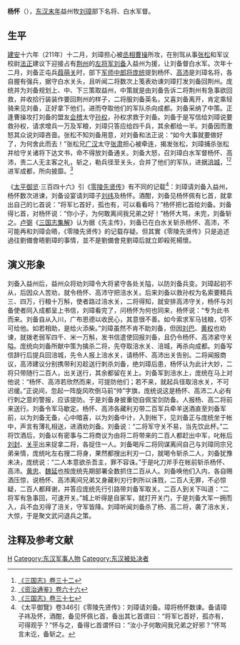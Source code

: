 '''杨怀'''（{{bd|2世纪||212年|catIdx=Y}}），[[东汉末年|东汉末年]]益州牧[[刘璋|刘璋]]部下名将、白水军督。

== 生平 ==
[[建安_(汉朝)|建安]]十六年（211年）十二月，刘璋担心被[[丞相|丞相]][[曹操|曹操]]所攻，在别驾从事[[张松_(东汉)|张松]]和军议校尉[[法正|法正]]建议下迎接占有[[荆州|荆州]]的[[左将军|左将军]][[刘备|刘备]]入益州为援，让刘备督白水军。次年十二月，刘备正屯兵[[葭萌关|葭萌关]]时，部下[[军师中郎将|军师中郎将]][[庞统|庞统]]提到杨怀、[[高沛|高沛]]是刘璋名将，各自握有强兵，据守白水关头，且听闻二将数次上笺表劝谏刘璋打发刘备回荆州。庞统并为刘备规划上、中、下三策取益州，中策就是由刘备告诉二将荆州有急事欲回救，并收拾行装装作要回荆州的样子，二将服刘备英名，又喜刘备离开，肯定乘轻骑来见刘备，正好拿下他们，进而夺取他们的军队杀向成都。刘备采纳了中策。正逢曹操攻打刘备的盟友[[会稽|会稽]]太守[[孙权|孙权]]，孙权求救于刘备。刘备于是写信给刘璋说要救孙权，请求增兵一万及军粮，刘璋只答应给四千兵，其余都给一半。刘备因而激怒其众说刘璋吝啬。张松不知刘备用意，对刘备和法正说：“如今大事就要做好了，为何舍此而去！”张松兄[[广汉|广汉]]太守[[张肃|张肃]]担心被牵连，揭发张松，刘璋捕杀张松并给守关诸将下达文书，命不得放刘备通关。刘备大怒，召刘璋白水军督杨怀、高沛，责二人无主客之礼，斩之，勒兵径至关头，合并了他们的军队，进据[[涪城|涪城]]，<ref>[[:s:三国志/卷32|《三国志》卷三十二]]</ref><ref>[[:s:资治通鉴/卷66|《资治通鉴》卷六十六]]</ref>进军成都，所向披靡。<ref>[[:s:三国志/卷37|《三国志》卷三十七]]</ref>

《[[太平御览|太平御览]]·三百四十六》引《[[零陵先贤传|零陵先贤传]]》有不同的记载<ref>《太平御覽》卷346引《零陵先贤传》：刘璋请刘备。璋将杨怀数谏。备请璋子祎及怀，酒酣，备见怀佩匕首，备出其匕首谓曰：“将军匕首好，孤亦有，可得观乎？”怀与之，备得匕首谓怀曰：“汝小子何敢间我兄弟之好邪？”怀骂言未讫，备斩之。</ref>：刘璋请刘备入益州，杨怀数次进谏，刘备设宴请刘璋子[[刘阐_(三国)|刘纬]]及杨怀。酒酣，刘备见杨怀佩有匕首，就拿出自己的匕首说：“将军匕首好，孤也有，可以看看吗？”杨怀把匕首给刘备。刘备得匕首，对杨怀说：“你小子，为何敢离间我兄弟之好！”杨怀大骂，未完，刘备斩之。[[卢弼|卢弼]]《[[三国志集解|三国志集解]]》认为据《先主传》，刘备已在白水关斩杀杨怀、高沛，不可能再和刘璋会晤，《零陵先贤传》的记载存疑。但其實《零陵先贤传》只是追述過往劉備會晤劉璋的事情，並不是劉備會見劉璋后就立即殺死楊懷。

== 演义形象 ==
刘备入益州后，益州众将劝刘璋令大将紧守各处关隘，以防刘备兵变。刘璋起初不从，后因众人苦劝，就令杨怀、高沛守把涪水关。后来刘备以救孙权为名索要精兵三、四万，行粮十万斛，使者路过涪水关，二将得知，就安排高沛守关，杨怀与刘备使者同入成都呈上书信，刘璋看完了，问杨怀为何也同来，杨怀说：“专为此书而来。刘备自从入川，广布恩德以收民心，其意很不善。如今索求军马钱粮，切不可给他。如若相助，是给火添柴。”刘璋虽然不肯不助刘备，但因[[刘巴|刘巴]]、[[黄权|黄权]]也劝谏，就拨老弱军四千、米一万斛，发书信遣使回报刘备，且仍令杨怀、高沛紧守关隘。庞统向刘备所献中策为擒杀二将，先夺取涪水关、涪城，再杀向成都。刘备写信辞行后提兵回涪城，先令人报上涪水关，请杨怀、高沛出关告别。二将闻报商议，高沛建议分别携带利刃趁送行刺杀刘备，绝刘璋后患，杨怀认为此计大妙，二将只带随行二百人，出关送行，其余都留在关上。刘备军到涪水上，庞统在马上对他说：“杨怀、高沛若欣然而来，可提防他们；若不来，就起兵径取涪水关，不可迟缓。”正说间，忽起一阵旋风吹倒马前“帅”字旗，庞统说这是杨怀、高沛二人必有行刺之意的警报，应该提防。于是刘备身披重铠自佩宝剑防备。人报杨、高二将前来送行。刘备令军马歇定。杨怀、高沛各藏利刃带二百军兵牵羊送酒直至刘备军前，以为刘备无备，心中暗喜，以为刘备中计，入到帐下，见刘备正与庞统坐于帐中，声言有薄礼相送，进酒劝刘备。刘备说：“二将军守关不易，当先饮此杯。”二将饮酒后，刘备以有密事与二将商议为由将二将带来的二百人都赶出中军，叱帐后[[刘封|刘封]]、[[关平|关平]]出来捉拿二将，各捉住一人。刘备喝斥二将同谋离间自己与刘璋同宗兄弟亲情，庞统叱左右搜二将身，果然都搜出利刃一口，就喝令斩杀二人，刘备犹豫未决，庞统说：“二人本意欲杀吾主，罪不容诛。”于是叱刀斧手在帐前斩杀杨怀、高沛。[[黄忠|黄忠]]、[[魏延|魏延]]也按庞统先期部署全数抓住二百从人。刘备唤他们入内，各自赐酒压惊，说杨怀、高沛离间兄弟又身藏利刃行刺所以诛戮，二百人无罪，不必惊疑，二百人都拜谢，并答应庞统先行引路带刘备军取关。二百人到关下叫道：“二将军有急事回，可速开关。”城上听得是自家军，就打开关门，于是刘备大军一拥而入，兵不血刃得了涪关，守军皆降。刘璋听闻刘备杀了杨、高二将，袭了涪水关，大惊，于是聚文武问退兵之策。

== 注释及参考文献 ==
{{reflist}}

{{DEFAULTSORT:Y}}
[[Category:杨姓|H]]
[[Category:东汉军事人物|Category:东汉军事人物]]
[[Category:东汉被处决者|Category:东汉被处决者]]